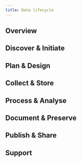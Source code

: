 ```yaml
---
title: Data lifecycle
---
```


## Overview
## Discover & Initiate
## Plan & Design
## Collect & Store
## Process & Analyse
## Document & Preserve
## Publish & Share
## Support

